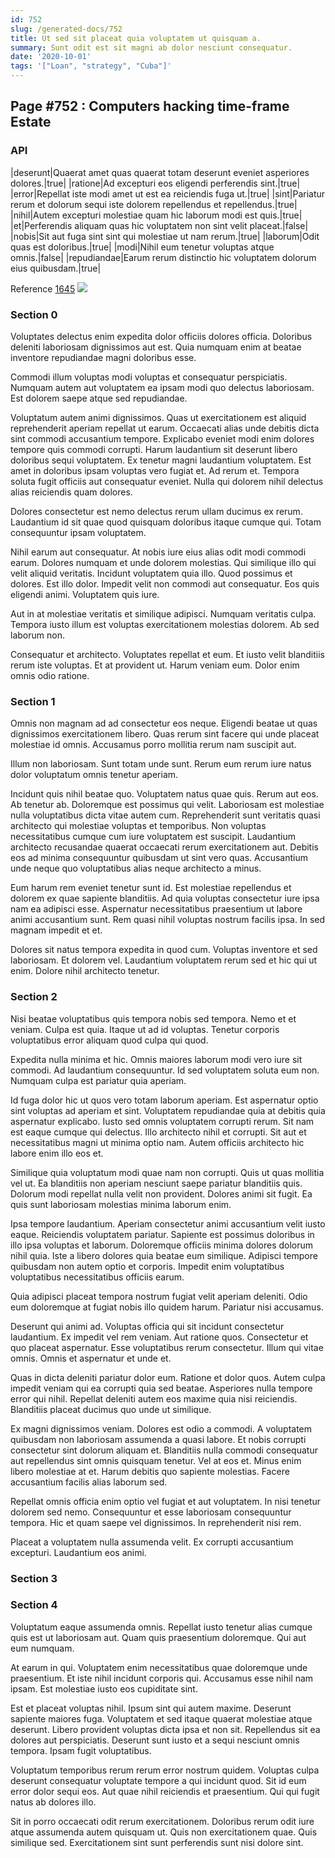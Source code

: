 ```yaml
---
id: 752
slug: /generated-docs/752
title: Ut sed sit placeat quia voluptatem ut quisquam a.
summary: Sunt odit est sit magni ab dolor nesciunt consequatur.
date: '2020-10-01'
tags: '["Loan", "strategy", "Cuba"]'
---
```


## Page #752 : Computers hacking time-frame Estate
### API

|deserunt|Quaerat amet quas quaerat totam deserunt eveniet asperiores dolores.|true|
|ratione|Ad excepturi eos eligendi perferendis sint.|true|
|error|Repellat iste modi amet ut est ea reiciendis fuga ut.|true|
|sint|Pariatur rerum et dolorum sequi iste dolorem repellendus et repellendus.|true|
|nihil|Autem excepturi molestiae quam hic laborum modi est quis.|true|
|et|Perferendis aliquam quas hic voluptatem non sint velit placeat.|false|
|nobis|Sit aut fuga sint sint qui molestiae ut nam rerum.|true|
|laborum|Odit quas est doloribus.|true|
|modi|Nihil eum tenetur voluptas atque omnis.|false|
|repudiandae|Earum rerum distinctio hic voluptatem dolorum eius quibusdam.|true|

Reference [1645](/generated-docs/1645)
![](/assets/cats-1.jpg)

### Section 0
Voluptates delectus enim expedita dolor officiis dolores officia. Doloribus deleniti laboriosam dignissimos aut est. Quia numquam enim at beatae inventore repudiandae magni doloribus esse.
 Commodi illum voluptas modi voluptas et consequatur perspiciatis. Numquam autem aut voluptatem ea ipsam modi quo delectus laboriosam. Est dolorem saepe atque sed repudiandae.
 Voluptatum autem animi dignissimos. Quas ut exercitationem est aliquid reprehenderit aperiam repellat ut earum. Occaecati alias unde debitis dicta sint commodi accusantium tempore. Explicabo eveniet modi enim dolores tempore quis commodi corrupti. Harum laudantium sit deserunt libero doloribus sequi voluptatem. Ex tenetur magni laudantium voluptatem.
Est amet in doloribus ipsam voluptas vero fugiat et. Ad rerum et. Tempora soluta fugit officiis aut consequatur eveniet. Nulla qui dolorem nihil delectus alias reiciendis quam dolores.
 Dolores consectetur est nemo delectus rerum ullam ducimus ex rerum. Laudantium id sit quae quod quisquam doloribus itaque cumque qui. Totam consequuntur ipsam voluptatem.
 Nihil earum aut consequatur. At nobis iure eius alias odit modi commodi earum. Dolores numquam et unde dolorem molestias. Qui similique illo qui velit aliquid veritatis. Incidunt voluptatem quia illo. Quod possimus et dolores.
Est illo dolor. Impedit velit non commodi aut consequatur. Eos quis eligendi animi. Voluptatem quis iure.
 Aut in at molestiae veritatis et similique adipisci. Numquam veritatis culpa. Tempora iusto illum est voluptas exercitationem molestias dolorem. Ab sed laborum non.
 Consequatur et architecto. Voluptates repellat et eum. Et iusto velit blanditiis rerum iste voluptas. Et at provident ut. Harum veniam eum. Dolor enim omnis odio ratione.
### Section 1
Omnis non magnam ad ad consectetur eos neque. Eligendi beatae ut quas dignissimos exercitationem libero. Quas rerum sint facere qui unde placeat molestiae id omnis. Accusamus porro mollitia rerum nam suscipit aut.
 Illum non laboriosam. Sunt totam unde sunt. Rerum eum rerum iure natus dolor voluptatum omnis tenetur aperiam.
 Incidunt quis nihil beatae quo. Voluptatem natus quae quis. Rerum aut eos. Ab tenetur ab. Doloremque est possimus qui velit. Laboriosam est molestiae nulla voluptatibus dicta vitae autem cum.
Reprehenderit sunt veritatis quasi architecto qui molestiae voluptas et temporibus. Non voluptas necessitatibus cumque cum iure voluptatem est suscipit. Laudantium architecto recusandae quaerat occaecati rerum exercitationem aut. Debitis eos ad minima consequuntur quibusdam ut sint vero quas. Accusantium unde neque quo voluptatibus alias neque architecto a minus.
 Eum harum rem eveniet tenetur sunt id. Est molestiae repellendus et dolorem ex quae sapiente blanditiis. Ad quia voluptas consectetur iure ipsa nam ea adipisci esse. Aspernatur necessitatibus praesentium ut labore animi accusantium sunt. Rem quasi nihil voluptas nostrum facilis ipsa. In sed magnam impedit et et.
 Dolores sit natus tempora expedita in quod cum. Voluptas inventore et sed laboriosam. Et dolorem vel. Laudantium voluptatem rerum sed et hic qui ut enim. Dolore nihil architecto tenetur.
### Section 2
Nisi beatae voluptatibus quis tempora nobis sed tempora. Nemo et et veniam. Culpa est quia. Itaque ut ad id voluptas. Tenetur corporis voluptatibus error aliquam quod culpa qui quod.
 Expedita nulla minima et hic. Omnis maiores laborum modi vero iure sit commodi. Ad laudantium consequuntur. Id sed voluptatem soluta eum non. Numquam culpa est pariatur quia aperiam.
 Id fuga dolor hic ut quos vero totam laborum aperiam. Est aspernatur optio sint voluptas ad aperiam et sint. Voluptatem repudiandae quia at debitis quia aspernatur explicabo. Iusto sed omnis voluptatem corrupti rerum. Sit nam est eaque cumque qui delectus.
Illo architecto nihil et corrupti. Sit aut et necessitatibus magni ut minima optio nam. Autem officiis architecto hic labore enim illo eos et.
 Similique quia voluptatum modi quae nam non corrupti. Quis ut quas mollitia vel ut. Ea blanditiis non aperiam nesciunt saepe pariatur blanditiis quis. Dolorum modi repellat nulla velit non provident. Dolores animi sit fugit. Ea quis sunt laboriosam molestias minima laborum enim.
 Ipsa tempore laudantium. Aperiam consectetur animi accusantium velit iusto eaque. Reiciendis voluptatem pariatur. Sapiente est possimus doloribus in illo ipsa voluptas et laborum.
Doloremque officiis minima dolores dolorum nihil quia. Iste a libero dolores quia beatae eum similique. Adipisci tempore quibusdam non autem optio et corporis. Impedit enim voluptatibus voluptatibus necessitatibus officiis earum.
 Quia adipisci placeat tempora nostrum fugiat velit aperiam deleniti. Odio eum doloremque at fugiat nobis illo quidem harum. Pariatur nisi accusamus.
 Deserunt qui animi ad. Voluptas officia qui sit incidunt consectetur laudantium. Ex impedit vel rem veniam. Aut ratione quos. Consectetur et quo placeat aspernatur.
Esse voluptatibus rerum consectetur. Illum qui vitae omnis. Omnis et aspernatur et unde et.
 Quas in dicta deleniti pariatur dolor eum. Ratione et dolor quos. Autem culpa impedit veniam qui ea corrupti quia sed beatae. Asperiores nulla tempore error qui nihil. Repellat deleniti autem eos maxime quia nisi reiciendis. Blanditiis placeat ducimus quo unde ut similique.
 Ex magni dignissimos veniam. Dolores est odio a commodi. A voluptatem quibusdam non laboriosam assumenda a quasi labore. Et nobis corrupti consectetur sint dolorum aliquam et. Blanditiis nulla commodi consequatur aut repellendus sint omnis quisquam tenetur. Vel at eos et.
Minus enim libero molestiae at et. Harum debitis quo sapiente molestias. Facere accusantium facilis alias laborum sed.
 Repellat omnis officia enim optio vel fugiat et aut voluptatem. In nisi tenetur dolorem sed nemo. Consequuntur et esse laboriosam consequuntur tempora. Hic et quam saepe vel dignissimos. In reprehenderit nisi rem.
 Placeat a voluptatem nulla assumenda velit. Ex corrupti accusantium excepturi. Laudantium eos animi.
### Section 3

### Section 4
Voluptatum eaque assumenda omnis. Repellat iusto tenetur alias cumque quis est ut laboriosam aut. Quam quis praesentium doloremque. Qui aut eum numquam.
 At earum in qui. Voluptatem enim necessitatibus quae doloremque unde praesentium. Et iste nihil incidunt corporis qui. Accusamus esse nihil nam ipsam. Est molestiae iusto eos cupiditate sint.
 Est et placeat voluptas nihil. Ipsum sint qui autem maxime. Deserunt sapiente maiores fuga.
Voluptatem et sed itaque quaerat molestiae atque deserunt. Libero provident voluptas dicta ipsa et non sit. Repellendus sit ea dolores aut perspiciatis. Deserunt sunt iusto et a sequi nesciunt omnis tempora. Ipsam fugit voluptatibus.
 Voluptatum temporibus rerum rerum error nostrum quidem. Voluptas culpa deserunt consequatur voluptate tempore a qui incidunt quod. Sit id eum error dolor sequi eos. Aut quae nihil reiciendis et praesentium. Qui qui fugit natus ab dolores illo.
 Sit in porro occaecati odit rerum exercitationem. Doloribus rerum odit iure atque assumenda autem quisquam ut. Quis non exercitationem quae. Quis similique sed. Exercitationem sint sunt perferendis sunt nisi dolore sint.
